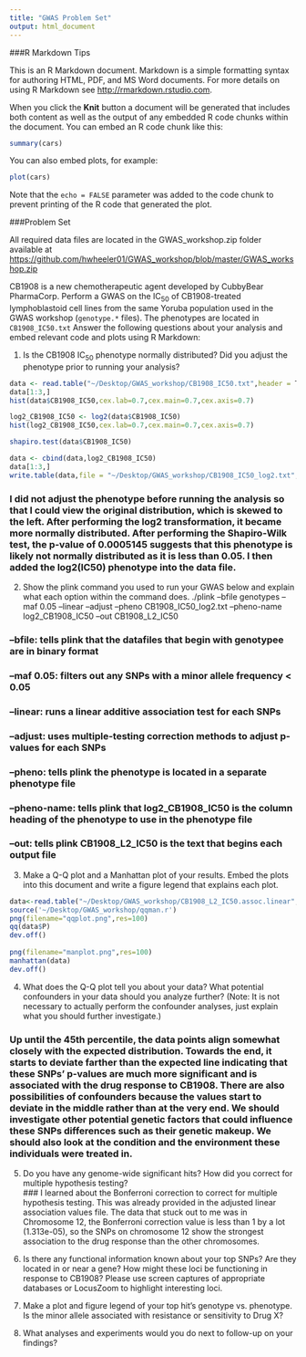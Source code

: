 ```yaml
---
title: "GWAS Problem Set"
output: html_document
---
```

###R Markdown Tips

This is an R Markdown document. Markdown is a simple formatting syntax for authoring HTML, PDF, and MS Word documents. For more details on using R Markdown see <http://rmarkdown.rstudio.com>.

When you click the **Knit** button a document will be generated that includes both content as well as the output of any embedded R code chunks within the document. You can embed an R code chunk like this:

```r
summary(cars)
```

You can also embed plots, for example:

```r
plot(cars)
```

Note that the `echo = FALSE` parameter was added to the code chunk to prevent printing of the R code that generated the plot.

###Problem Set

All required data files are located in the GWAS_workshop.zip folder available at <https://github.com/hwheeler01/GWAS_workshop/blob/master/GWAS_workshop.zip>

CB1908 is a new chemotherapeutic agent developed by CubbyBear PharmaCorp.  Perform a GWAS on the IC<sub>50</sub> of CB1908-treated lymphoblastoid cell lines from the same Yoruba population used in the GWAS workshop (`genotype.*` files).  The phenotypes are located in `CB1908_IC50.txt` Answer the following questions about your analysis and embed relevant code and plots using R Markdown:


1.  Is the CB1908 IC<sub>50</sub> phenotype normally distributed?  Did you adjust the phenotype prior to running your analysis?

```r
data <- read.table("~/Desktop/GWAS_workshop/CB1908_IC50.txt",header = T)
data[1:3,]
hist(data$CB1908_IC50,cex.lab=0.7,cex.main=0.7,cex.axis=0.7)

log2_CB1908_IC50 <- log2(data$CB1908_IC50)
hist(log2_CB1908_IC50,cex.lab=0.7,cex.main=0.7,cex.axis=0.7)

shapiro.test(data$CB1908_IC50)

data <- cbind(data,log2_CB1908_IC50)
data[1:3,]
write.table(data,file = "~/Desktop/GWAS_workshop/CB1908_IC50_log2.txt",quote = F,row.names = F)
```
### I did not adjust the phenotype before running the analysis so that I could view the original distribution, which is skewed to the left. After performing the log2 transformation, it became more normally distributed. After performing the Shapiro-Wilk test, the p-value of 0.0005145 suggests that this phenotype is likely not normally distributed as it is less than 0.05. I then added the log2(IC50) phenotype into the data file.

2.	Show the plink command you used to run your GWAS below and explain what each option within the command does.
./plink --bfile genotypes --maf 0.05 --linear --adjust --pheno CB1908_IC50_log2.txt --pheno-name log2_CB1908_IC50 --out CB1908_L2_IC50

### --bfile: tells plink that the datafiles that begin with genotypee are in binary format
### --maf 0.05: filters out any SNPs with a minor allele frequency < 0.05
### --linear: runs a linear additive association test for each SNPs
### --adjust: uses multiple-testing correction methods to adjust p-values for each SNPs
### --pheno: tells plink the phenotype is located in a separate phenotype file
### --pheno-name: tells plink that log2_CB1908_IC50 is the column heading of the phenotype to use in the phenotype file
### --out: tells plink CB1908_L2_IC50 is the text that begins each output file


3.	Make a Q-Q plot and a Manhattan plot of your results.  Embed the plots into this document and write a figure legend that explains each plot.
```r
data<-read.table("~/Desktop/GWAS_workshop/CB1908_L2_IC50.assoc.linear",header=T)
source('~/Desktop/GWAS_workshop/qqman.r')
png(filename="qqplot.png",res=100)
qq(data$P)
dev.off()
  
png(filename="manplot.png",res=100)
manhattan(data)
dev.off()
```



4.	What does the Q-Q plot tell you about your data?  What potential confounders in your data should you analyze further? (Note: It is not necessary to actually perform the confounder analyses, just explain what you should further investigate.)

### Up until the 45th percentile, the data points align somewhat closely with the expected distribution. Towards the end, it starts to deviate farther than the expected line indicating that these SNPs' p-values are much more significant and is associated with the drug response to CB1908. There are also possibilities of confounders because the values start to deviate in the middle rather than at the very end. We should investigate other potential genetic factors that could influence these SNPs differences such as their genetic makeup. We should also look at the condition and the environment these individuals were treated in.

5.	Do you have any genome-wide significant hits?  How did you correct for multiple hypothesis testing?  
### I learned about the Bonferroni correction to correct for multiple hypothesis testing. This was already provided in the adjusted linear association values file. The data that stuck out to me was in Chromosome 12, the Bonferroni correction value is less than 1 by a lot (1.313e-05), so the SNPs on chromosome 12 show the strongest association to the drug response than the other chromosomes. 

6.	Is there any functional information known about your top SNPs?  Are they located in or near a gene?  How might these loci be functioning in response to CB1908?  Please use screen captures of appropriate databases or LocusZoom to highlight interesting loci.

7.	Make a plot and figure legend of your top hit’s genotype vs. phenotype.  Is the minor allele associated with resistance or sensitivity to Drug X?

8.	What analyses and experiments would you do next to follow-up on your findings?



